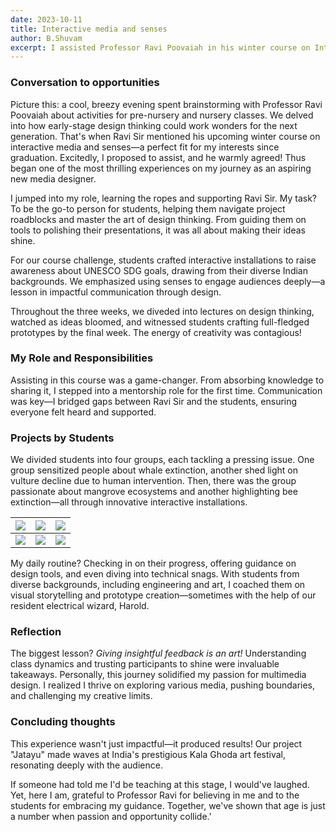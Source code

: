 ```yaml
---
date: 2023-10-11
title: Interactive media and senses
author: B.Shuvam
excerpt: I assisted Professor Ravi Poovaiah in his winter course on Interactive Media and Senses, which had a significant impact on me. This article outlines my experience and the impressive outcomes achieved by the participants.
---
```

### Conversation to opportunities
Picture this: a cool, breezy evening spent brainstorming with Professor Ravi Poovaiah about activities for pre-nursery and nursery classes. We delved into how early-stage design thinking could work wonders for the next generation. 
That's when Ravi Sir mentioned his upcoming winter course on interactive media and senses—a perfect fit for my interests since graduation. Excitedly, I proposed to assist, and he warmly agreed! Thus began one of the most thrilling experiences on my journey as an aspiring new media designer.

I jumped into my role, learning the ropes and supporting Ravi Sir. My task? To be the go-to person for students, helping them navigate project roadblocks and master the art of design thinking. 
From guiding them on tools to polishing their presentations, it was all about making their ideas shine.

For our course challenge, students crafted interactive installations to raise awareness about UNESCO SDG goals, drawing from their diverse Indian backgrounds. 
We emphasized using senses to engage audiences deeply—a lesson in impactful communication through design.

Throughout the three weeks, we diveded into lectures on design thinking, watched as ideas bloomed, and witnessed students crafting full-fledged prototypes by the final week. 
The energy of creativity was contagious!

### My Role and Responsibilities
Assisting in this course was a game-changer. From absorbing knowledge to sharing it, I stepped into a mentorship role for the first time. 
Communication was key—I bridged gaps between Ravi Sir and the students, ensuring everyone felt heard and supported.

### Projects by Students
We divided students into four groups, each tackling a pressing issue. One group sensitized people about whale extinction, another shed light on vulture decline due to human intervention. 
Then, there was the group passionate about mangrove ecosystems and another highlighting bee extinction—all through innovative interactive installations.

| ![](../../assets/journals/IMS/mangrooves2.gif)   |  ![](../../assets/journals/IMS/mangrooves1.gif)  | ![](../../assets/journals/IMS/whale2.gif)|
|:------------------------------------------------:|:------------------------------------------------:|:---------------------------------------------:|
| ![](../../assets/journals/IMS/jatayu2.gif)   |  ![](../../assets/journals/IMS/jatayu1.gif)  | ![](../../assets/journals/IMS/bees.jpg)|

My daily routine? Checking in on their progress, offering guidance on design tools, and even diving into technical snags. With students from diverse backgrounds, including engineering and art, 
I coached them on visual storytelling and prototype creation—sometimes with the help of our resident electrical wizard, Harold.

### Reflection
The biggest lesson? *Giving insightful feedback is an art!* Understanding class dynamics and trusting participants to shine were invaluable takeaways. Personally, this journey solidified my passion for multimedia design. 
I realized I thrive on exploring various media, pushing boundaries, and challenging my creative limits.

### Concluding thoughts
This experience wasn't just impactful—it produced results! Our project "Jatayu" made waves at India's prestigious Kala Ghoda art festival, resonating deeply with the audience.

If someone had told me I'd be teaching at this stage, I would've laughed. Yet, here I am, grateful to Professor Ravi for believing in me and to the students for embracing my guidance. 
Together, we've shown that age is just a number when passion and opportunity collide.'